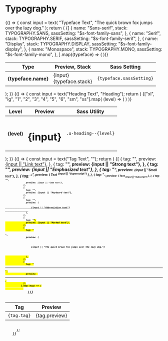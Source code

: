 
<Meta title="Settings|Typography" />

# Typography

<Preview>
  <Story name="Typefaces">
    {() => {
      const input = text(
        "Typeface Text",
        "The quick brown fox jumps over the lazy dog."
      );
      return (
        <table className="o-table o-table--v-lg">
          <thead>
            <tr>
              <th>Type</th>
              <th>Preview, Stack</th>
              <th>Sass Setting</th>
            </tr>
          </thead>
          <tbody>
            {[
              {
                name: "Sans-serif",
                stack: TYPOGRAPHY.SANS,
                sassSetting: "$s-font-family-sans",
              },
              {
                name: "Serif",
                stack: TYPOGRAPHY.SERIF,
                sassSetting: "$s-font-family-serif",
              },
              {
                name: "Display",
                stack: TYPOGRAPHY.DISPLAY,
                sassSetting: "$s-font-family-display",
              },
              {
                name: "Monospace",
                stack: TYPOGRAPHY.MONO,
                sassSetting: "$s-font-family-mono",
              },
            ].map((typeface) => (
              <tr>
                <th>{typeface.name}</th>
                <td>
                  <span style={{ fontFamily: typeface.stack, fontSize: "2em" }}>
                    {input}
                  </span>
                  <br />
                  <span className="u-color--dimmed">{typeface.stack}</span>
                </td>
                <td>
                  <code className="u-select--all">{typeface.sassSetting}</code>
                </td>
              </tr>
            ))}
          </tbody>
        </table>
      );
    }}
  </Story>
</Preview>

<Preview>
  <Story name="Headings">
    {() => {
      const input = text("Heading Text", "Heading");
      return (
        <table className="o-table">
          <thead>
            <tr>
              <th>Level</th>
              <th>Preview</th>
              <th>Sass Utility</th>
            </tr>
          </thead>
          <tbody>
            {["xl", "lg", "1", "2", "3", "4", "5", "6", "sm", "xs"].map(
              (level) => (
                <tr>
                  <th>{level}</th>
                  <td>
                    <h1 className={`u-heading--${level} u-vr--bottom-0-@xs`}>
                      {input}
                    </h1>
                  </td>
                  <td>
                    <code className="u-select--all">.u-heading--{level}</code>
                  </td>
                </tr>
              )
            )}
          </tbody>
        </table>
      );
    }}
  </Story>
</Preview>

<Preview>
  <Story name="Formatting">
    {() => {
      const input = text("Tag Text", "");
      return (
        <table className="o-table">
          <thead>
            <tr>
              <th>Tag</th>
              <th>Preview</th>
            </tr>
          </thead>
          <tbody>
            {[
              {
                tag: "<a>",
                preview: <a href="#">{input || "Link text"}</a>,
              },
              {
                tag: "<strong>",
                preview: <strong>{input || "Strong text"}</strong>,
              },
              {
                tag: "<em>",
                preview: <em>{input || "Emphasized text"}</em>,
              },
              {
                tag: "<small>",
                preview: <small>{input || "Small text"}</small>,
              },
              {
                tag: "<sup>",
                preview: (
                  <span>
                    Text <sup>{input || "Superscript"}</sup>
                  </span>
                ),
              },
              {
                tag: "<sub>",
                preview: (
                  <span>
                    Text <sub>{input || "Subscript"}</sub>
                  </span>
                ),
              },
              {
                tag: "<code>",
                preview: <code>{input || "Code text"}</code>,
              },
              {
                tag: "<kbd>",
                preview: <kbd>{input || "Keyboard text"}</kbd>,
              },
              {
                tag: "<abbr>",
                preview: (
                  <abbr title="Abbreviation">
                    {input || "Abbreviation text"}
                  </abbr>
                ),
              },
              {
                tag: "<mark>",
                preview: <mark>{input || "Marked text"}</mark>,
              },
              {
                tag: "<p>",
                preview: (
                  <p className="u-vr--bottom-0-@xs">
                    {input || "The quick brown fox jumps over the lazy dog."}
                  </p>
                ),
              },
              {
                tag: "<hr>",
                preview: <hr style={{ marginTop: "0", marginBottom: "0" }} />,
              },
            ].map((tag) => (
              <tr>
                <td>
                  <code className="u-select--all">{tag.tag}</code>
                </td>
                <td>{tag.preview}</td>
              </tr>
            ))}
          </tbody>
        </table>
      );
    }}
  </Story>
</Preview>
